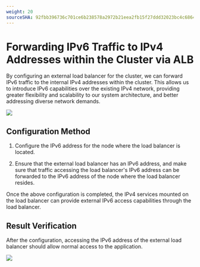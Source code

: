 ```yaml
---
weight: 20
sourceSHA: 92fbb396736c701ce6b238578a2972b21eea2fb15f27ddd32023bc4c68649c50
---
```


# Forwarding IPv6 Traffic to IPv4 Addresses within the Cluster via ALB

By configuring an external load balancer for the cluster, we can forward IPv6 traffic to the internal IPv4 addresses within the cluster. This allows us to introduce IPv6 capabilities over the existing IPv4 network, providing greater flexibility and scalability to our system architecture, and better addressing diverse network demands.

![](../../assets/albipv6.png)

## Configuration Method

1. Configure the IPv6 address for the node where the load balancer is located.

2. Ensure that the external load balancer has an IPv6 address, and make sure that traffic accessing the load balancer's IPv6 address can be forwarded to the IPv6 address of the node where the load balancer resides.

Once the above configuration is completed, the IPv4 services mounted on the load balancer can provide external IPv6 access capabilities through the load balancer.

## Result Verification

After the configuration, accessing the IPv6 address of the external load balancer should allow normal access to the application.

![](../../assets/albipv6ipv4.png)
